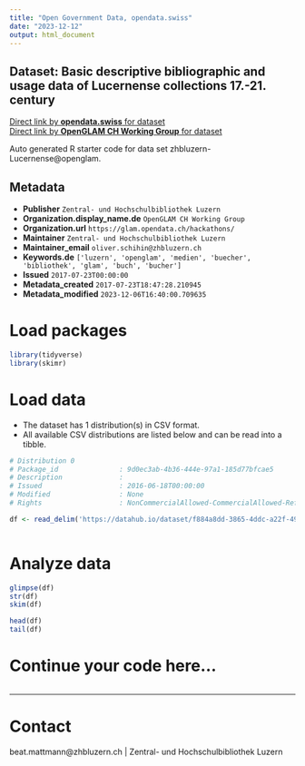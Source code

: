 ```yaml
---
title: "Open Government Data, opendata.swiss"
date: "2023-12-12"
output: html_document
---
```


## Dataset: Basic descriptive bibliographic and usage data of Lucernense collections 17.-21. century



[Direct link by **opendata.swiss** for dataset](https://opendata.swiss/de/dataset/basic-descriptive-bibliographic-and-usage-data-of-lucernense-collections-17-21-century)<br>
[Direct link by **OpenGLAM CH Working Group** for dataset]()

Auto generated R starter code for data set zhbluzern-Lucernense@openglam.

## Metadata

- **Publisher** `Zentral- und Hochschulbibliothek Luzern`
- **Organization.display_name.de** `OpenGLAM CH Working Group`
- **Organization.url** `https://glam.opendata.ch/hackathons/`
- **Maintainer** `Zentral- und Hochschulbibliothek Luzern`
- **Maintainer_email** `oliver.schihin@zhbluzern.ch`
- **Keywords.de** `['luzern', 'openglam', 'medien', 'buecher', 'bibliothek', 'glam', 'buch', 'bucher']`
- **Issued** `2017-07-23T00:00:00`
- **Metadata_created** `2017-07-23T18:47:28.210945`
- **Metadata_modified** `2023-12-06T16:40:00.709635`


# Load packages

```r

library(tidyverse)
library(skimr)

```

# Load data

-   The dataset has 1 distribution(s) in CSV format.
-   All available CSV distributions are listed below and can be read into a tibble.

```r

# Distribution 0
# Package_id               : 9d0ec3ab-4b36-444e-97a1-185d77bfcae5
# Description              : 
# Issued                   : 2016-06-18T00:00:00
# Modified                 : None
# Rights                   : NonCommercialAllowed-CommercialAllowed-ReferenceNotRequired

df <- read_delim('https://datahub.io/dataset/f884a8dd-3865-4ddc-a22f-49b7dba70e0a/resource/fd265685-e478-48f0-b856-13880551cb94/download/lucernensebasic.csv')



```

# Analyze data

```r

glimpse(df)
str(df)
skim(df)

head(df)
tail(df)

```

# Continue your code here...

```r

```

------------------------------------------------------------------------

# Contact

beat.mattmann@zhbluzern.ch | Zentral- und Hochschulbibliothek Luzern
